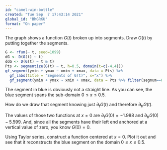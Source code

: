 ```yaml
---
id: "camel-win-bottle"
created: "Tue Sep  7 17:43:14 2021"
global_id: "BhGRKU"
format: "On paper"
---
```


The graph shows a function $G(t)$ broken up into segments. Draw $G(t)$ by putting together the segments.

```r
G <- rfun(~ t, seed=1099)
dG <- D(G(t) ~ t)
ddG <- D(G(t) ~ t & t)
Pts <- segmentize(G(t) ~ t, h=0.5, domain(t=c(-4,4)))
gf_segment(ymin + ymax ~ xmin + xmax, data = Pts) %>%
  gf_labs(title = "Segments of G(t)", x="x") %>%
  gf_segment(ymin + ymax ~ xmin + xmax, data = Pts %>% filter(segnum==8), color="blue")
```
The segment in blue is obviously not a straight line. As you can see, the blue segment spans the sub-domain $0 \leq x \leq 0.5$.

How do we draw that segment knowing just $\partial_t G(t)$ and therefore $\partial_{tt} G(t)$. 

The values of those two functions at $x=0$ are $\partial_t G(0) = -1.988$ and $\partial_{tt} G(0) - 5.599$. And, since all the segments have their left end anchored at a vertical value of zero, you know $G(0) = 0$.

Using Taylor series, construct a function centered at $x=0$. Plot it out and see that it reconstructs the blue segment on the domain $0 \leq x \leq 0.5$. 
